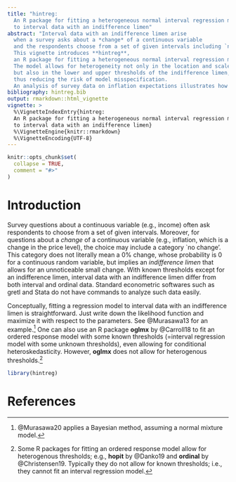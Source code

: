 ```yaml
---
title: "hintreg:
  An R package for fitting a heterogeneous normal interval regression model
  to interval data with an indifference limen"
abstract: "Interval data with an indifference limen arise
  when a survey asks about a *change* of a continuous variable
  and the respondents choose from a set of given intervals including `no change'.
  This vignette introduces **hintreg**,
  an R package for fitting a heterogeneous normal interval regression model to such data.
  The model allows for heterogeneity not only in the location and scale parameters,
  but also in the lower and upper thresholds of the indifference limen,
  thus reducing the risk of model misspecification.
  An analysis of survey data on inflation expectations illustrates how to use the package."
bibliography: hintreg.bib
output: rmarkdown::html_vignette
vignette: >
  %\VignetteIndexEntry{hintreg:
  An R package for fitting a heterogeneous normal interval regression model
  to interval data with an indifference limen}
  %\VignetteEngine{knitr::rmarkdown}
  %\VignetteEncoding{UTF-8}
---
```


```r
knitr::opts_chunk$set(
  collapse = TRUE,
  comment = "#>"
)
```

# Introduction

Survey questions about a continuous variable (e.g., income)
often ask respondents to choose from a set of given intervals.
Moreover,
for questions about a *change* of a continuous variable
(e.g., inflation, which is a change in the price level),
the choice may include a category `no change'.
This category does not literally mean a 0\% change,
whose probability is 0 for a continuous random variable,
but implies an *indifference limen*
that allows for an unnoticeable small change.
With known thresholds except for an indifference limen,
interval data with an indifference limen
differ from both interval and ordinal data.
Standard econometric softwares such as gretl and Stata
do not have commands to analyze such data easily.

Conceptually,
fitting a regression model to interval data with an indifference limen
is straightforward.
Just write down the likelihood function
and maximize it with respect to the parameters.
See @Murasawa13 for an example.^[
@Murasawa20 applies a Bayesian method,
assuming a normal mixture model.
]
One can also use an R package **oglmx** by @Carroll18
to fit an ordered response model with some known thresholds
(=interval regression model with some unknown thresholds),
even allowing for conditional heteroskedasticity.
However,
**oglmx** does not allow for heterogenous thresholds.^[
Some R packages for fitting an ordered response model
allow for heterogenous thresholds;
e.g., **hopit** by @Danko19 and **ordinal** by @Christensen19.
Typically they do not allow for known thresholds;
i.e., they cannot fit an interval regression model.
]


```r
library(hintreg)
```

# References
